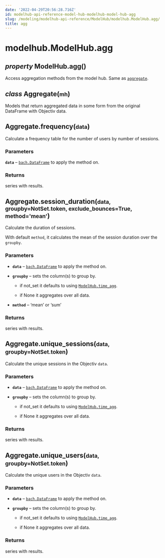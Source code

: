 ```yaml
---
date: '2022-04-29T20:56:28.716Z'
id: modelhub-api-reference-model-hub-modelhub-model-hub-agg
slug: /modeling/modelhub-api-reference/ModelHub/modelhub.ModelHub.agg/
title: agg
---
```


# modelhub.ModelHub.agg

<div>

<h2 class="signature-class"><span class="type-annotation"><em>property</em></span> <span class="additional-name">ModelHub.</span><span class="name">agg(</span>)</h2>


<div class="content">

Access aggregation methods from the model hub. Same as [`aggregate`](/docs/modeling/modelhub-api-reference/ModelHub/modelhub.ModelHub.aggregate/#modelhub.ModelHub.aggregate).

<div class="class">

<h2 class="signature-class"><span class="type-annotation"><em>class</em></span> <span class="name">Aggregate(</span><small class="parameter-list"><span class="parameter" id="mh">mh</span></small>)</h2>


<div class="content">

Models that return aggregated data in some form from the original DataFrame with Objectiv data.

<div class="method">

<h2 class="signature-class"><span class="additional-name">Aggregate.</span><span class="name">frequency(</span><small class="parameter-list"><span class="parameter" id="data">data</span></small>)</h2>


<div class="content">

Calculate a frequency table for the number of users by number of sessions.


### Parameters

**`data`** – [`bach.DataFrame`](/docs/modeling/bach/api-reference/DataFrame/bach.DataFrame/#bach.DataFrame) to apply the method on.



### Returns

series with results.



</div>

</div>
<div class="method">

<h2 class="signature-class"><span class="additional-name">Aggregate.</span><span class="name">session_duration(</span><small class="parameter-list"><span class="parameter" id="data">data</span>, <span class="parameter" id="groupby">groupby=NotSet.token</span>, <span class="parameter" id="exclude_bounces">exclude_bounces=True</span>, <span class="parameter" id="method">method='mean'</span></small>)</h2>


<div class="content">

Calculate the duration of sessions.

With default `method`, it calculates the mean of the session duration over the `groupby`.


### Parameters

* **`data`** – [`bach.DataFrame`](/docs/modeling/bach/api-reference/DataFrame/bach.DataFrame/#bach.DataFrame) to apply the method on.

* **`groupby`** – sets the column(s) to group by.

  * if not_set it defaults to using [`ModelHub.time_agg`](/docs/modeling/modelhub-api-reference/ModelHub/modelhub.ModelHub.time-agg/#modelhub.ModelHub.time-agg).

  * if None it aggregates over all data.


* **`method`** – ‘mean’ or ‘sum’



### Returns

series with results.



</div>

</div>
<div class="method">

<h2 class="signature-class"><span class="additional-name">Aggregate.</span><span class="name">unique_sessions(</span><small class="parameter-list"><span class="parameter" id="data">data</span>, <span class="parameter" id="groupby">groupby=NotSet.token</span></small>)</h2>


<div class="content">

Calculate the unique sessions in the Objectiv `data`.


### Parameters

* **`data`** – [`bach.DataFrame`](/docs/modeling/bach/api-reference/DataFrame/bach.DataFrame/#bach.DataFrame) to apply the method on.

* **`groupby`** – sets the column(s) to group by.

  * if not_set it defaults to using [`ModelHub.time_agg`](/docs/modeling/modelhub-api-reference/ModelHub/modelhub.ModelHub.time-agg/#modelhub.ModelHub.time-agg).

  * if None it aggregates over all data.




### Returns

series with results.



</div>

</div>
<div class="method">

<h2 class="signature-class"><span class="additional-name">Aggregate.</span><span class="name">unique_users(</span><small class="parameter-list"><span class="parameter" id="data">data</span>, <span class="parameter" id="groupby">groupby=NotSet.token</span></small>)</h2>


<div class="content">

Calculate the unique users in the Objectiv `data`.


### Parameters

* **`data`** – [`bach.DataFrame`](/docs/modeling/bach/api-reference/DataFrame/bach.DataFrame/#bach.DataFrame) to apply the method on.

* **`groupby`** – sets the column(s) to group by.

  * if not_set it defaults to using [`ModelHub.time_agg`](/docs/modeling/modelhub-api-reference/ModelHub/modelhub.ModelHub.time-agg/#modelhub.ModelHub.time-agg).

  * if None it aggregates over all data.




### Returns

series with results.



</div>

</div>

</div>

</div>

</div>

</div>
